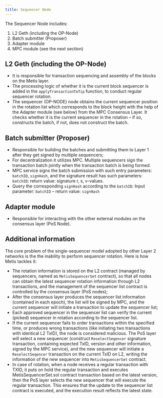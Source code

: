 ```yaml
---
title: Sequencer Node
---
```


The Sequencer Node includes:

1. L2 Geth (including the OP-Node)
2. Batch submitter (Proposer)
3. Adapter module
4. MPC module (see the next section)

## L2 Geth (including the OP-Node)

- It is responsible for transaction sequencing and assembly of the blocks on the Metis layer.
- The processing logic of whether it is the current block sequencer is added in the `applyTransactionToTip` function, to conduct regular sequencer rotation.
- The sequencer (OP-NODE) node obtains the current sequencer position in the rotation list which corresponds to the block height with the help of the Adapter module (see below) from the MPC Consensus Layer. It checks whether it is the current sequencer in the rotation – if so, constructs the batch, if not, does not construct the batch.

## Batch submitter (Proposer)

- Responsible for building the batches and submitting them to Layer 1 after they get signed by multiple sequencers;
- For decentralization it utilizes MPC. Multiple sequencers sign the transaction batch jointly when the transaction batch is being formed.
- MPC service signs the batch submission with such entry parameters: `batchID`, `signHash`, and the signature result has such parameters: `batchID`: return value: signature r, s, v-values.
- Query the corresponding `signHash` according to the `batchID`: Input parameter: `batchID` – return value: `signHash`

## Adapter module

- Responsible for interacting with the other external modules on the consensus layer (PoS Node).

## Additional information

The core problem of the single-sequencer model adopted by other Layer 2 networks is the the inability to perform sequencer rotation. Here is how Metis tackles it:

- The rotation information is stored on the L2 contract (managed by sequencers, named as `MetisSequencerSet` contract), so that all nodes can obtain the latest sequencer rotation information through L2 transactions, and the management of the sequencer list contract is controlled by the consensus layer (PoS nodes);
- After the consensus layer produces the sequencer list information (contained in each epoch), the list will be signed by MPC, and the current sequencer will initiate a transaction to update the sequencer list;
- Each approved sequencer in the sequencer list can verify the current (picked) sequencer in rotation according to the sequencer list.
- If the current sequencer fails to order transactions within the specified time, or produces wrong transactions (like initiating two transactions with identical L2 TxID), the node is considered malicious. The PoS layer will select a new sequencer (construct `ReselectSeqencer` signature transaction, containing expected TxID, version and other information, signed by the MPC service), and the new sequencer will initiate a `ReselectSeqencer` transaction on the current TxID on L2, writing the information of the new sequencer into `MetisSequencerSet` contract.
- In case of rotation, when a node receives a regular transaction with TXID, it puts on hold the regular transaction and executes MetisSequencerSet.sol contract transaction based on the latest version, then the PoS layer selects the new sequencer that will execute the regular transaction. This ensures that the update to the sequencer list contract is executed, and the execution result reflects the latest state.
